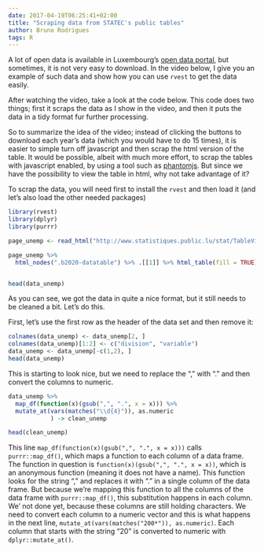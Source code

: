 ```yaml
---
date: 2017-04-19T06:25:41+02:00
title: "Scraping data from STATEC's public tables"
author: Bruno Rodrigues
tags: R
---
```


A lot of open data is available in Luxembourg's [open data portal](https://data.public.lu/en/), but
sometimes, it is not very easy to download. In the video below, I give you an example of such data and
show how you can use `rvest` to get the data easily.

After watching the video, take a look at the code below. This code does two things; first it scraps
the data as I show in the video, and then it puts the data in a tidy format fur further processing.



So to summarize the idea of the video; instead of clicking the buttons to download each year's data
(which you would have to do 15 times), it is easier to simple turn off javascript and then scrap the
html version of the table. It would be possible, albeit with much more effort, to scrap the tables
with javascript enabled, by using a tool such as [phantomjs](http://phantomjs.org/). But since we have
the possibility to view the table in html, why not take advantage of it?


To scrap the data, you will need first to install the `rvest` and then load it (and let's also load
the other needed packages)

```r
library(rvest)
library(dplyr)
library(purrr)
```

```r
page_unemp <- read_html("http://www.statistiques.public.lu/stat/TableViewer/tableViewHTML.aspx?ReportId=12950&IF_Language=eng&MainTheme=2&FldrName=3&RFPath=91")

page_unemp %>%
  html_nodes(".b2020-datatable") %>% .[[1]] %>% html_table(fill = TRUE) -> data_unemp


head(data_unemp)
```

As you can see, we got the data in quite a nice format, but it still needs to be cleaned a bit. Let's
do this.

First, let's use the first row as the header of the data set and then remove it:
```r
colnames(data_unemp) <- data_unemp[2, ]
colnames(data_unemp)[1:2] <- c("division", "variable")
data_unemp <- data_unemp[-c(1,2), ]
head(data_unemp)
```
This is starting to look nice, but we need to replace the "," with "." and then convert the columns
to numeric.

```r
data_unemp %>%
  map_df(function(x)(gsub(",", ".", x = x))) %>%
  mutate_at(vars(matches("\\d{4}")), as.numeric
            ) -> clean_unemp

head(clean_unemp)
```

This line `map_df(function(x)(gsub(",", ".", x = x)))` calls `purrr::map_df()`, which maps a function
to each column of a data frame. The function in question is `function(x)(gsub(",", ".", x = x))`,
which is an anonymous function (meaning it does not have a name). This function looks for the string
"," and replaces it with "." in a single column of the data frame. But because we're mapping this
function to all the columns of the data frame with `purrr::map_df()`, this substitution happens
in each column. We' not done yet, because these columns are still holding characters. We need to
convert each column to a numeric vector and this is what happens in the next line, `mutate_at(vars(matches("200*")), as.numeric)`.
Each column that starts with the string "20" is converted to numeric with `dplyr::mutate_at()`.
